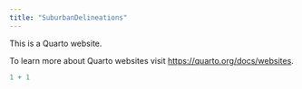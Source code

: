 ```yaml
---
title: "SuburbanDelineations"
---
```


This is a Quarto website.

To learn more about Quarto websites visit <https://quarto.org/docs/websites>.

```r
1 + 1
```
